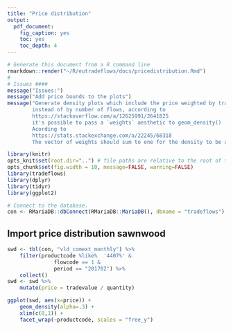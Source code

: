 ```yaml
---
title: "Price distribution"
output:
  pdf_document: 
    fig_caption: yes
    toc: yes
    toc_depth: 4
---
```


```r
# Generate this document from a R command line
rmarkdown::render("~/R/eutradeflows/docs/pricedistribution.Rmd")
#
# Issues ####
message("Issues:")
message("Add price bounds to the plots")
message("Generate density plots which include the price weighted by trade value,
        instead of by number of flows, according to
        https://stackoverflow.com/a/12625991/2641825
        it's possible to pass a `weights` aesthetic to geom_density()
        Acording to 
        https://stats.stackexchange.com/a/22245/68318
        The vector of weights should sum to one for the density to be a true density.")
```


```r
library(knitr)
opts_knit$set(root.dir="..") # file paths are relative to the root of the project directory
opts_chunk$set(fig.width = 10, message=FALSE, warning=FALSE)
library(tradeflows)
library(dplyr)
library(tidyr)
library(ggplot2)

# Connect to the database.
con <- RMariaDB::dbConnect(RMariaDB::MariaDB(), dbname = "tradeflows")
```


## Import price distribution sawnwood
```r
swd <- tbl(con, "vld_comext_monthly") %>% 
    filter(productcode %like%  '4407%' & 
               flowcode == 1 & 
               period == "201702") %>% 
    collect() 
swd <- swd %>% 
    mutate(price = tradevalue / quantity)
```


```r
ggplot(swd, aes(x=price)) +
    geom_density(alpha=.3) +
    xlim(c(0,1)) +
    facet_wrap(~productcode, scales = "free_y")
```

